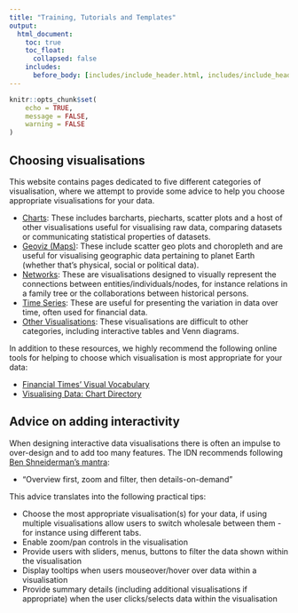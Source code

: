```yaml
---
title: "Training, Tutorials and Templates"
output:
  html_document:
    toc: true
    toc_float:
      collapsed: false
    includes:
      before_body: [includes/include_header.html, includes/include_header_navpage.html]
---
```


```r
knitr::opts_chunk$set(
	echo = TRUE,
	message = FALSE,
	warning = FALSE
)
```

## Choosing visualisations

This website contains pages dedicated to five different categories of visualisation, where we attempt to provide some advice to help you choose appropriate visualisations for your data.

- [Charts](charts.html): These includes barcharts, piecharts, scatter plots and a host of other visualisations useful for visualising raw data, comparing datasets or communicating statistical properties of datasets.
- [Geoviz (Maps)](geoviz_maps.html): These include scatter geo plots and choropleth and are useful for visualising geographic data pertaining to planet Earth (whether that's physical, social or political data).
- [Networks](networks.html): These are visualisations designed to visually represent the connections between entities/individuals/nodes, for instance relations in a family tree or the collaborations between historical persons.
- [Time Series](time-series.html): These are useful for presenting the variation in data over time, often used for financial data.
- [Other Visualisations](other.html): These visualisations are difficult to other categories, including interactive tables and Venn diagrams.

In addition to these resources, we highly recommend the following online tools for helping to choose which visualisation is most appropriate for your data:

- [Financial Times' Visual Vocabulary](http://ft-interactive.github.io/visual-vocabulary/)
- [Visualising Data: Chart Directory](http://chartmaker.visualisingdata.com/)

## Advice on adding interactivity

When designing interactive data visualisations there is often an impulse to over-design and to add too many features. The IDN recommends following [Ben Shneiderman's mantra](https://doi.org/10.1109/VL.1996.545307):

- "Overview first, zoom and filter, then details-on-demand"

This advice translates into the following practical tips:

- Choose the most appropriate visualisation(s) for your data, if using multiple visualisations allow users to switch wholesale between them - for instance using different tabs.
- Enable zoom/pan controls in the visualisation
- Provide users with sliders, menus, buttons to filter the data shown within the visualisation
- Display tooltips when users mouseover/hover over data within a visualisation
- Provide summary details (including additional visualisations if appropriate) when the user clicks/selects data within the visualisation
